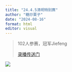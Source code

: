 ```yaml
---
title: "24.4.5清明特别赛"
author: "糖炒栗子"
date: "2024-08-16"
format: html
editor: visual
---
```


> 102人参赛，冠军Jiefeng
>
> [录播传送门](https://www.bilibili.com/video/BV1sm421E7PQ/?share_source=copy_web&vd_source=9d087b3dfb3992462957d367822415cc)

![](Picture/出轮合集1.jpeg)
